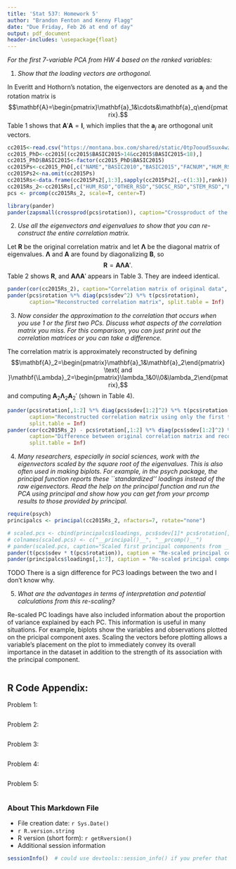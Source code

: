 ```yaml
---
title: 'Stat 537: Homework 5'
author: "Brandon Fenton and Kenny Flagg"
date: "Due Friday, Feb 26 at end of day"
output: pdf_document
header-includes: \usepackage{float}
---
```


_For the first 7-variable PCA from HW 4 based on the ranked variables:_


1. _Show that the loading vectors are orthogonal._

In Everitt and Hothorn's notation, the eigenvectors are denoted as $\mathbf{a}_j$ and the rotation matrix is
$$\mathbf{A}=\begin{pmatrix}\mathbf{a}_1&\cdots&\mathbf{a}_q\end{pmatrix}.$$
Table 1 shows that $\mathbf{A}'\mathbf{A}=\mathbf{I}$, which implies that the $\mathbf{a}_j$ are orthogonal unit vectors.

```r
cc2015<-read.csv("https://montana.box.com/shared/static/0tp7ooud5sux4wzpkrjgklpudrreu6jc.csv",header=T,na.strings="dnr")
cc2015_PhD<-cc2015[(cc2015$BASIC2015>14&cc2015$BASIC2015<18),]
cc2015_PhD$BASIC2015<-factor(cc2015_PhD$BASIC2015)
cc2015Ps<-cc2015_PhD[,c("NAME","BASIC2010","BASIC2015","FACNUM","HUM_RSD","OTHER_RSD","SOCSC_RSD","STEM_RSD","PDNFRSTAFF","S.ER.D","NONS.ER.D")]
cc2015Ps2<-na.omit(cc2015Ps)
cc2015Rs<-data.frame(cc2015Ps2[,1:3],sapply(cc2015Ps2[,-c(1:3)],rank))
cc2015Rs_2<-cc2015Rs[,c("HUM_RSD","OTHER_RSD","SOCSC_RSD","STEM_RSD","PDNFRSTAFF","S.ER.D","NONS.ER.D")]
pcs <- prcomp(cc2015Rs_2, scale=T, center=T)

library(pander)
pander(zapsmall(crossprod(pcs$rotation)), caption="Crossproduct of the rotation matrix")
```


2. _Use all the eigenvectors and eigenvalues to show that you can re-construct the entire correlation matrix._

Let $\mathbf{R}$ be the original correlation matrix and let $\mathbf{\Lambda}$ be the diagonal matrix of eigenvalues. $\mathbf{\Lambda}$ and $\mathbf{A}$ are found by diagonalizing $\mathbf{B}$, so
$$\mathbf{R}=\mathbf{A}\mathbf{\Lambda}\mathbf{A}'.$$
Table 2 shows $\mathbf{R}$, and $\mathbf{A}\mathbf{\Lambda}\mathbf{A}'$ appears in Table 3. They are indeed identical.

```r
pander(cor(cc2015Rs_2), caption="Correlation matrix of original data", split.table = Inf)
pander(pcs$rotation %*% diag(pcs$sdev^2) %*% t(pcs$rotation),
       caption="Reconstructed correlation matrix", split.table = Inf)
```


3. _Now consider the approximation to the correlation that occurs when you use 1 or the first two PCs. Discuss what aspects of the correlation matrix you miss. For this comparison, you can just print out the correlation matrices or you can take a difference._

The correlation matrix is approximately reconstructed by defining
$$\mathbf{A}_2=\begin{pmatrix}\mathbf{a}_1&\mathbf{a}_2\end{pmatrix}
\text{ and }\mathbf{\Lambda}_2=\begin{pmatrix}\lambda_1&0\\0&\lambda_2\end{pmatrix},$$ and computing $\mathbf{A}_2\mathbf{\Lambda}_2\mathbf{A}_2'$ (shown in Table 4).

```r
pander(pcs$rotation[,1:2] %*% diag(pcs$sdev[1:2]^2) %*% t(pcs$rotation[,1:2]),
       caption="Reconstructed correlation matrix using only the first two PCS",
       split.table = Inf)
pander(cor(cc2015Rs_2) - pcs$rotation[,1:2] %*% diag(pcs$sdev[1:2]^2) %*% t(pcs$rotation[,1:2]),
       caption="Difference between original correlation matrix and reconstruction from two PCS",
       split.table = Inf)
```


4. _Many researchers, especially in social sciences, work with the eigenvectors scaled by the square root of the eigenvalues. This is also often used in making biplots. For example, in the psych package, the principal function reports these ``standardized'' loadings instead of the raw eigenvectors. Read the help on the principal function and run the PCA using principal and show how you can get from your prcomp results to those provided by principal._

```r
require(psych)
principalcs <- principal(cc2015Rs_2, nfactors=7, rotate="none")

# scaled.pcs <- cbind(principalcs$loadings, pcs$sdev[1]* pcs$rotation[,1])
# colnames(scaled.pcs) <- c("__principal()__", "__prcomp()__")
# pander(scaled.pcs, caption="Scaled first principal components from __principal()__ and __prcomp__")
pander(t(pcs$sdev * t(pcs$rotation)), caption = "Re-scaled principal components from __prcomp()__")
pander(principalcs$loadings[,1:7], caption = "Re-scaled principal components from __principal()__")


```
TODO
There is a sign difference for PC3 loadings between the two and I don't know why.

5. _What are the advantages in terms of interpretation and potential calculations from this re-scaling?_

Re-scaled PC loadings have also included information about the proportion of variance explained by each PC.  This information is useful in many situations.  For example, biplots show the variables and observations plotted on the pricipal component axes.  Scaling the vectors before plotting allows a variable's placement on the plot to immediately convey its overall importance in the dataset in addition to the strength of its association with the principal component.

```r
```


## R Code Appendix:
Problem 1:
```r
```

Problem 2:
```r
```

Problem 3:
```r
```

Problem 4:
```r
```

Problem 5:
```r
```


### About This Markdown File

  * File creation date: `r Sys.Date()`
  * `r R.version.string`
  * R version (short form): `r getRversion()`
  * Additional session information
  
```r
sessionInfo()  # could use devtools::session_info() if you prefer that
```
